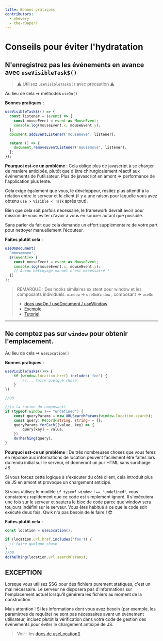 ```yaml
---
title: Bonnes pratiques
contributors:
  - mhevery
  - the-r3aper7
---
```


# Conseils pour éviter l'hydratation

## N'enregistrez pas les événements en avance avec `useVisibleTask$()`

> ⚠ Utilisez `useVisibleTask$()` avec précaution ⚠

Au lieu de cela => méthodes `useOn()`

**Bonnes pratiques** :

```ts
useVisibleTask$(() => {
  const listener = (event) => {
    const mouseEvent = event as MouseEvent;
    console.log(mouseEvent.x, mouseEvent.y);
  };
  document.addEventListener('mousemove', listener);

  return () => {
    document.removeEventListener('mousemove', listener);
  };
});
```

**Pourquoi est-ce un problème** :
Cela oblige plus de javascript à se charger de manière anticipée, plutôt que d'être chirurgicalement réactif aux événements de l'utilisateur. Plus de javascript en amont => performance de l'application plus lente.

Cela exige également que vous, le développeur, restiez plus attentif à la relation entre le serveur et le client (il y a une raison pour laquelle vous avez obtenu `use > Visible < Task` après tout).

Bien que cela soit parfois nécessaire, le framework devrait avoir pour mission de vous éviter d'avoir à vous en soucier autant que possible.

Sans parler du fait que cela demande un effort supplémentaire de votre part pour nettoyer manuellement l'écouteur.

**Faites plutôt cela** :

```ts
useOnDocument(
  'mousemove',
  $((event)=> {
    const mouseEvent = event as MouseEvent;
    console.log(mouseEvent.x, mouseEvent.y);
    // Aucun nettoyage manuel n'est nécessaire !
  })
);
```

> REMARQUE : Des hooks similaires existent pour window et les composants individuels.
> `window` -> `useOnWindow` , composant -> `useOn`
>
> - [docs useOn / useDocument / useWindow](https://qwik.builder.io/tutorial/hooks/use-on/)
> - [Exemple](https://qwik.builder.io/tutorial/hooks/use-on/#example)
> - [Tutoriel](https://qwik.builder.io/tutorial/events/programmatic/)

----

## Ne comptez pas sur `window` pour obtenir l'emplacement.

Au lieu de cela => `useLocation()`

**Bonnes pratiques** :

```ts
useVisibleTask$(()=> {
    if (window.location.href).includes('foo') {
        //... faire quelque chose
    }
})

//OU

//(à la racine du composant)
if (typeof window !== "undefined") {
    const queryParams = new URLSearchParams(window.location.search);
    const query: Record<string, string> = {};
    queryParams.forEach((value, key) => {
        query[key] = value;
    })
    doTheThing(query);
}
```

**Pourquoi est-ce un problème** :
De très nombreuses choses que vous ferez en réponse aux informations de location peuvent facilement être faites lors du rendu initial sur le serveur, et donneront un pur HTML sans surcharge JS.

Si vous forcez cette logique à s'exécuter du côté client, cela introduit plus de JS en amont et provoque un chargement anticipé.

Si vous utilisez le modèle `if typeof window !== "undefined"`, vous constaterez rapidement que ce code est simplement ignoré. Il s'exécutera une fois sur le serveur et sautera le bloc de code parce que window sera toujours indéfini sur le serveur. Vous êtes habitué à ce que le code soit exécuté deux fois. Qwik n'a pas besoin de le faire ! 😎

**Faites plutôt cela** :

```ts
const location = useLocation();

if (location.url.href.includes('foo')) {
  // faire quelque chose
}
//OU
doTheThing(location.url.searchParams);
```

## EXCEPTION

Lorsque vous utilisez SSG pour des fichiers purement statiques, c'est un mal nécessaire. Le serveur ne disposera pas d'informations sur l'emplacement actuel lorsqu'il générera les fichiers au moment de la construction.

Mais attention ! Si les informations dont vous avez besoin (par exemple, les paramètres de requête) ne sont pas nécessaires avant un événement utilisateur, incluez plutôt la vérification dans votre code de gestion des événements pour éviter le chargement anticipé de JS.

> Voir : les [docs de useLocation()](https://qwik.builder.io/qwikcity/api/#uselocation)
